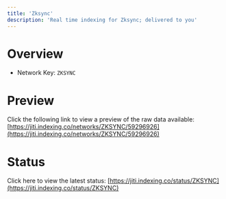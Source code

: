 ```yaml
---
title: 'Zksync'
description: 'Real time indexing for Zksync; delivered to you'
---
```


# Overview
- Network Key: `ZKSYNC`

# Preview
Click the following link to view a preview of the raw data available: [https://jiti.indexing.co/networks/ZKSYNC/59296926](https://jiti.indexing.co/networks/ZKSYNC/59296926)

# Status
Click here to view the latest status: [https://jiti.indexing.co/status/ZKSYNC](https://jiti.indexing.co/status/ZKSYNC)
